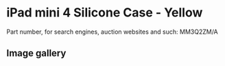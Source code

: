 # iPad mini 4 Silicone Case - Yellow

Part number, for search engines, auction websites and such: MM3Q2ZM/A

## Image gallery

<div style={{ width: "768px" }}>
  <GalleryComponent
    images={[
      {
        original: "/everysource/MM3Q2",
        thumbnail: "/everypreview/MM3Q2",
      },
      {
        original: "/everysource/MM3Q2_AV1_GOLD",
        thumbnail: "/everypreview/MM3Q2_AV1_GOLD",
      },
      {
        original: "/everysource/MM3Q2_AV1_SILVER",
        thumbnail: "/everypreview/MM3Q2_AV1_SILVER",
      },
      {
        original: "/everysource/MM3Q2_AV1_SPACE_GRAY",
        thumbnail: "/everypreview/MM3Q2_AV1_SPACE_GRAY",
      },
      {
        original: "/everysource/MM3Q2_AV2",
        thumbnail: "/everypreview/MM3Q2_AV2",
      },
      {
        original: "/everysource/MM3Q2_AV3",
        thumbnail: "/everypreview/MM3Q2_AV3",
      },
      {
        original: "/everysource/MM3Q2_AV4",
        thumbnail: "/everypreview/MM3Q2_AV4",
      }
    ]}
  />
</div>